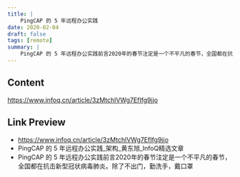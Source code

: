 ```yaml
---
title: |
    PingCAP 的 5 年远程办公实践
date: 2020-02-04
draft: false
tags: [remote]
summary: |
    PingCAP 的 5 年远程办公实践前言2020年的春节注定是一个不平凡的春节，全国都在抗击新型冠状病毒肺炎。除了不出门，勤洗手，戴口罩
---
```


## Content

https://www.infoq.cn/article/3zMtchlVWg7EfIfg9jjo

## Link Preview

- https://www.infoq.cn/article/3zMtchlVWg7EfIfg9jjo
- PingCAP 的 5 年远程办公实践_架构_黄东旭_InfoQ精选文章
- PingCAP 的 5 年远程办公实践前言2020年的春节注定是一个不平凡的春节，全国都在抗击新型冠状病毒肺炎。除了不出门，勤洗手，戴口罩
